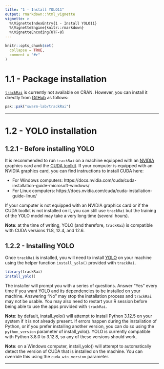 ```yaml
---
title: "1 - Install YOLO11"
output: rmarkdown::html_vignette
vignette: >
  %\VignetteIndexEntry{1 - Install YOLO11}
  %\VignetteEngine{knitr::rmarkdown}
  %\VignetteEncoding{UTF-8}
---
```


```r
knitr::opts_chunk$set(
  collapse = TRUE,
  comment = "#>"
)
```

# 1.1 - Package installation

[`trackRai`](https://swarm-lab.github.io/trackRai) is currently not available on 
CRAN. However, you can install it directly from 
[GitHub](https://github.com/swarm-lab/trackRai/) as follows: 

```r
pak::pak("swarm-lab/trackRai")
```

---

# 1.2 - YOLO installation

## 1.2.1 - Before installing YOLO

It is recommended to run `trackRai` on a machine equipped with an 
[NVIDIA](https://www.nvidia.com/) graphics card and the
[CUDA toolkit](https://developer.nvidia.com/cuda-toolkit). If your computer is 
equipped with an NVIDIA graphics card, you can find instructions to install CUDA 
here:

- For Windows computers: https://docs.nvidia.com/cuda/cuda-installation-guide-microsoft-windows/
- For Linux computers: https://docs.nvidia.com/cuda/cuda-installation-guide-linux/

If your computer is not equipped with an NVIDIA graphics card or if the CUDA 
toolkit is not installed on it, you can still use `trackRai` but the training of 
the YOLO model may take a very long time (several hours).

**Note:** at the time of writing, YOLO (and therefore, `trackRai`) is compatible
with CUDA versions 11.8, 12.4, and 12.6. 

## 1.2.2 - Installing YOLO

Once `trackRai` is installed, you will need to install 
[YOLO](https://www.ultralytics.com/yolo) on your machine using the helper 
function `install_yolo()` provided with `trackRai`. 

```r
library(trackRai)
install_yolo()
```

The installer will prompt you with a series of questions. Answer "Yes" every 
time if you want YOLO and its dependencies to be installed on your machine. 
Answering "No" may stop the installation process and `trackRai` may not be 
usable. You may also need to restart your R session before being able to use the
apps provided with `trackRai`. 

**Note:** by default, install_yolo() will attempt to install Python 3.12.5 on 
your system if it is not already present. If errors happen during the 
installation of Python, or if you prefer installing another version, you can do
so using the `python_version` parameter of install_yolo(). YOLO is currently 
compatible with Python 3.8.0 to 3.12.8, so any of these versions should work.

**Note:** on a Windows computer, install_yolo() will attempt to automatically 
detect the version of CUDA that is installed on the machine. You can override 
this using the `cuda_win_version` parameter. 

---